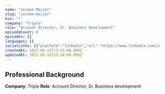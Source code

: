 ```yaml
---
name: "Jeroen Meijer"
slug: "jeroen-meijer"
bio: ""
company: "Triple"
role: "Account Director, Sr. Business development"
episodeCount: 0
episodes: []
languages: []
socialLinks: [{"platform":"linkedin","url":"https://www.linkedin.com/in/jeroenmeijer1/"}]
createdAt: 2025-06-12T13:23:08.000Z
updatedAt: 2025-06-18T23:16:09.098Z
---
```


## Professional Background

**Company**: Triple
**Role**: Account Director, Sr. Business development
